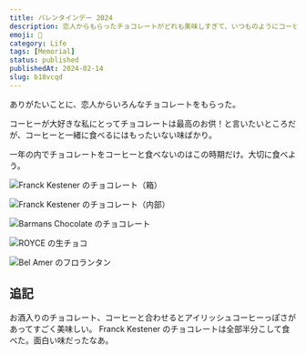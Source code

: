 ```yaml
---
title: バレンタインデー 2024
description: 恋人からもらったチョコレートがどれも美味しすぎて、いつものようにコーヒーと合わせるのがもったいないと感じた筆者の体験談。様々なブランドのチョコレートを写真付きで紹介している。
emoji: 🍫
category: Life
tags: [Memorial]
status: published
publishedAt: 2024-02-14
slug: b18vcqd
---
```


ありがたいことに、恋人からいろんなチョコレートをもらった。

コーヒーが大好きな私にとってチョコレートは最高のお供！と言いたいところだが、コーヒーと一緒に食べるにはもったいない味ばかり。

一年の内でチョコレートをコーヒーと食べないのはこの時期だけ。大切に食べよう。

![Franck Kestener のチョコレート（箱）](./01.jpg "K の文字が可愛い")

![Franck Kestener のチョコレート（内部）](./02.jpg "食べたことのない味ばかり")

![Barmans Chocolate のチョコレート](./03.jpg "それぞれ違うお酒のチョコレート")

![ROYCE の生チョコ](./04.jpg "やっぱり生チョコは美味しい")

![Bel Amer のフロランタン](./05.jpg "フロランタンもいいよね")

## 追記

お酒入りのチョコレート、コーヒーと合わせるとアイリッシュコーヒーっぽさがあってすごく美味しい。
Franck Kestener のチョコレートは全部半分こして食べた。面白い味だったなあ。
